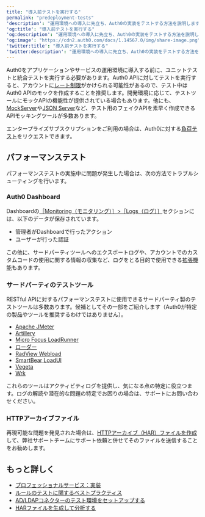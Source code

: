 ---
title: "導入前テストを実行する"
permalink: "predeployment-tests"
'description': "運用環境への導入に先立ち、Auth0の実装をテストする方法を説明します。"
'og:title': "導入前テストを実行する"
'og:description': "運用環境への導入に先立ち、Auth0の実装をテストする方法を説明します。"
'og:image': "https://cdn2.auth0.com/docs/1.14567.0/img/share-image.png"
'twitter:title': "導入前テストを実行する"
'twitter:description': "運用環境への導入に先立ち、Auth0の実装をテストする方法を説明します。"
---

Auth0をアプリケーションやサービスの運用環境に導入する前に、ユニットテストと統合テストを実行する必要があります。Auth0 APIに対してテストを実行すると、アカウントに[レート制限](/ja-jp/troubleshoot/customer-support/operational-policies/rate-limit-policy)がかけられる可能性があるので、テスト中はAuth0 APIのモックを作成することを推奨します。開発環境に応じて、テストツールにモックAPIの機能性が提供されている場合もあります。他にも、[MockServer](http://www.mock-server.com/)や[JSON Server](https://github.com/typicode/json-server)など、テスト用のフェイクAPIを素早く作成できるAPIモッキングツールが多数あります。

エンタープライズサブスクリプションをご利用の場合は、Auth0に対する[負荷テスト](/ja-jp/troubleshoot/customer-support/operational-policies/load-testing-policy)をリクエストできます。

## パフォーマンステスト

パフォーマンステストの実施中に問題が発生した場合は、次の方法でトラブルシューティングを行います。

### Auth0 Dashboard

Dashboardの[［Monitoring（モニタリング）］>［Logs（ログ）］](https://manage.auth0.com/#/logs)セクションには、以下のデータが保存されています。

* 管理者がDashboardで行ったアクション
* ユーザーが行った認証

この他に、サードパーティツールへのエクスポートログや、アカウントでのカスタムコードの使用に関する情報の収集など、ログをとる目的で使用できる[拡張機能](/ja-jp/customize/extensions)もあります。

### サードパーティのテストツール

RESTful APIに対するパフォーマンステストに使用できるサードパーティ製のテストツールは多数あります。候補としてその一部をご紹介します（Auth0が特定の製品やツールを推奨するわけではありません）。

* [Apache JMeter](http://jmeter.apache.org/)
* [Artillery](https://artillery.io/)
* [Micro Focus LoadRunner](https://www.radview.com/)
* [ローダー](https://loader.io/)
* [RadView Webload](https://www.radview.com/)
* [SmartBear LoadUI](https://smartbear.com/)
* [Vegeta](https://github.com/tsenart/vegeta)
* [Wrk](https://github.com/wg/wrk)

これらのツールはアクティビティログを提供し、気になる点の特定に役立つます。ログの解読や潜在的な問題の特定でお困りの場合は、サポートにお問い合わせください。

### HTTPアーカイブファイル

再現可能な問題を発見された場合は、[HTTPアーカイブ（HAR）ファイルを作成](/ja-jp/troubleshoot/troubleshooting-tools/generate-and-analyze-har-files)して、弊社サポートチームにサポート依頼と併せてそのファイルを送信することをお勧めします。

## もっと詳しく

* [プロフェッショナルサービス：実装](/ja-jp/get-started/professional-services/implement)
* [ルールのテストに関するベストプラクティス](/ja-jp/rules-best-practices/rules-testing-best-practices)
* [AD/LDAPコネクターのテスト環境をセットアップする](/ja-jp/authenticate/identity-providers/enterprise-identity-providers/active-directory-ldap/ad-ldap-connector/ad-ldap-connector-test-environment)
* [HARファイルを生成して分析する](/ja-jp/troubleshoot/troubleshooting-tools/generate-and-analyze-har-files)